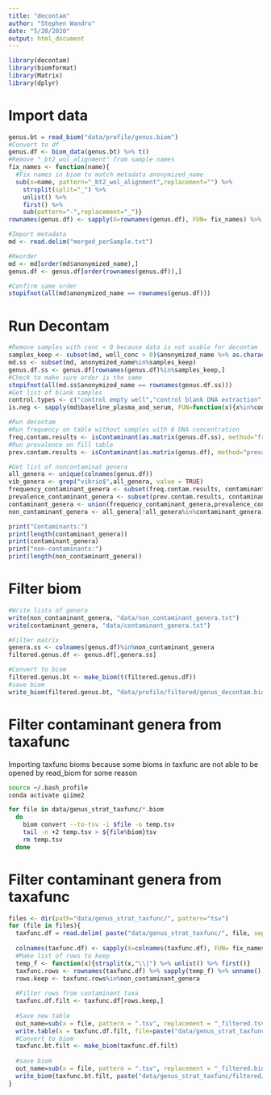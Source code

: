 ```yaml
---
title: "decontam"
author: "Stephen Wandro"
date: "5/20/2020"
output: html_document
---
```


```r
library(decontam)
library(biomformat)
library(Matrix)
library(dplyr)
```


# Import data
```r
genus.bt = read_biom("data/profile/genus.biom")
#Convert to df
genus.df <- biom_data(genus.bt) %>% t()
#Remove "_bt2_wol_alignment" from sample names
fix_names <- function(name){
  #Fix names in biom to match metadata anonymized_name
  sub(x=name, pattern="_bt2_wol_alignment",replacement="") %>% 
    strsplit(split="_") %>% 
    unlist() %>% 
    first() %>% 
    sub(pattern="-",replacement="_")}
rownames(genus.df) <- sapply(X=rownames(genus.df), FUN= fix_names) %>% unname()

#Import metadata
md <- read.delim("merged_perSample.txt")

#Reorder
md <- md[order(md$anonymized_name),]
genus.df <- genus.df[order(rownames(genus.df)),]

#Confirm same order
stopifnot(all(md$anonymized_name == rownames(genus.df)))
```


# Run Decontam
```r
#Remove samples with conc < 0 because data is not usable for decontam
samples_keep <- subset(md, well_conc > 0)$anonymized_name %>% as.character()
md.ss <- subset(md, anonymized_name%in%samples_keep)
genus.df.ss <- genus.df[rownames(genus.df)%in%samples_keep,]
#Check to make sure order is the same
stopifnot(all(md.ss$anonymized_name == rownames(genus.df.ss)))
#Get list of blank samples
control.types <- c("control empty well","control blank DNA extraction","control blank DNA extraction")
is.neg <- sapply(md$baseline_plasma_and_serum, FUN=function(x){x%in%control.types}) %>% unname()

#Run decontam
#Run frequency on table without samples with 0 DNA concentration
freq.contam.results <- isContaminant(as.matrix(genus.df.ss), method="frequency", conc=md.ss$well_conc, threshold=0.5)
#Run prevalence on fill table
prev.contam.results <- isContaminant(as.matrix(genus.df), method="prevalence", neg=is.neg, threshold=0.5)

#Get list of noncontaminat genera
all_genera <- unique(colnames(genus.df))
vib_genera <- grep("vibrio$",all_genera, value = TRUE)
frequency_contaminant_genera <- subset(freq.contam.results, contaminant==TRUE) %>% rownames()
prevalence_contaminant_genera <- subset(prev.contam.results, contaminant==TRUE) %>% rownames()
contaminant_genera <- union(frequency_contaminant_genera,prevalence_contaminant_genera) %>% union(vib_genera)
non_contaminant_genera <- all_genera[!all_genera%in%contaminant_genera]

print("Contaminants:")
print(length(contaminant_genera))
print(contaminant_genera)
print("non-contaminants:")
print(length(non_contaminant_genera))
```

# Filter biom
```r

#Write lists of genera
write(non_contaminant_genera, "data/non_contaminant_genera.txt")
write(contaminant_genera, "data/contaminant_genera.txt")

#Filter matrix
genera.ss <- colnames(genus.df)%in%non_contaminant_genera
filtered.genus.df <- genus.df[,genera.ss]

#Convert to biom
filtered.genus.bt <- make_biom(t(filtered.genus.df))
#save biom
write_biom(filtered.genus.bt, "data/profile/filtered/genus_decontam.biom")
```

# Filter contaminant genera from taxafunc

Importing taxfunc bioms because some bioms in taxfunc are not able to be opened by read_biom for some reason
```bash
source ~/.bash_profile
conda activate qiime2

for file in data/genus_strat_taxfunc/*.biom
  do
    biom convert --to-tsv -i $file -o temp.tsv
    tail -n +2 temp.tsv > ${file%biom}tsv
    rm temp.tsv
  done
```


# Filter contaminant genera from taxafunc
```r
files <- dir(path="data/genus_strat_taxfunc/", pattern="tsv")
for (file in files){
  taxfunc.df = read.delim( paste("data/genus_strat_taxfunc/", file, sep = ''), sep='\t', row.names = 1, check.names = F)
  
  colnames(taxfunc.df) <- sapply(X=colnames(taxfunc.df), FUN= fix_names) %>% unname()
  #Make list of rows to keep
  temp_f <- function(x){strsplit(x,"\\|") %>% unlist() %>% first()}
  taxfunc.rows <- rownames(taxfunc.df) %>% sapply(temp_f) %>% unname()
  rows.keep <- taxfunc.rows%in%non_contaminant_genera
  
  #Filter rows from contaminant taxa
  taxfunc.df.filt <- taxfunc.df[rows.keep,]
  
  #Save new table
  out_name=sub(x = file, pattern = ".tsv", replacement = "_filtered.tsv")
  write.table(x = taxfunc.df.filt, file=paste("data/genus_strat_taxfunc/filtered/", out_name, sep=''),sep = '\t')
  #Convert to biom
  taxfunc.bt.filt <- make_biom(taxfunc.df.filt)
  
  #save biom
  out_name=sub(x = file, pattern = ".tsv", replacement = "_filtered.biom")
  write_biom(taxfunc.bt.filt, paste("data/genus_strat_taxfunc/filtered/", out_name, sep=''))
}
```





